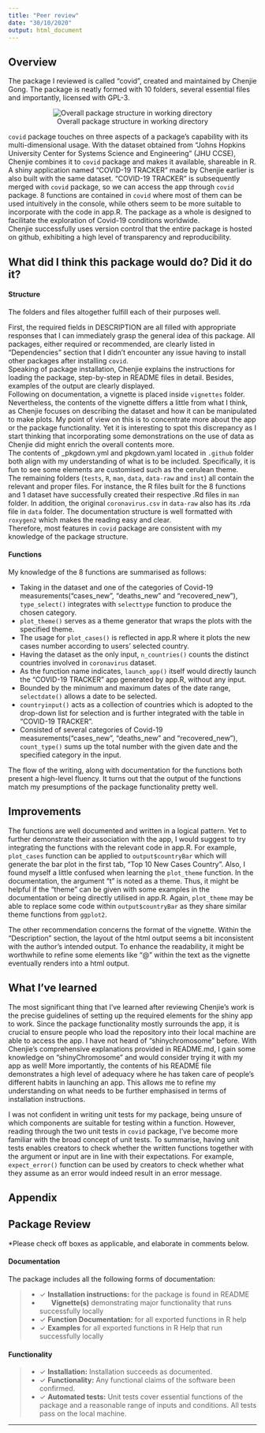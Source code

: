 ```yaml
---
title: "Peer review"
date: "30/10/2020"
output: html_document
---
```


## Overview
The package I reviewed is called "covid", created and maintained by Chenjie Gong. The package is neatly formed with 10 folders, several essential files and importantly, licensed with GPL-3.
<center>
![Overall package structure in working directory](dir_structure.png)
</center>
<p>`covid` package touches on three aspects of a package's capability with its multi-dimensional usage. With the dataset obtained from "Johns Hopkins University Center for Systems Science and Engineering" (JHU CCSE), Chenjie combines it to `covid` package and makes it available, shareable in R. A shiny application named "COVID-19 TRACKER" made by Chenjie earlier is also built with the same dataset. "COVID-19 TRACKER" is subsequently merged with `covid` package, so we can access the app through `covid` package. 8 functions are contained in `covid` where most of them can be used intuitively in the console, while others seem to be more suitable to incorporate with the code in app.R. The package as a whole is designed to facilitate the exploration of Covid-19 conditions worldwide.
<br>Chenjie successfully uses version control that the entire package is hosted on github, exhibiting a high level of transparency and reproducibility.

## What did I think this package would do? Did it do it?
<h4>Structure</h4>
The folders and files altogether fulfill each of their purposes well. 
<p>First, the required fields in DESCRIPTION are all filled with appropriate responses that I can immediately grasp the general idea of this package. All packages, either required or recommended, are clearly listed in "Dependencies" section that I didn't encounter any issue having to install other packages after installing `covid`. 
<br>Speaking of package installation, Chenjie explains the instructions for loading the package, step-by-step in README files in detail. Besides, examples of the output are clearly displayed. 
<br>Following on documentation, a vignette is placed inside `vignettes` folder. Nevertheless, the contents of the vignette differs a little from what I think, as Chenjie focuses on describing the dataset and how it can be manipulated to make plots. My point of view on this is to concentrate more about the app or the package functionality. Yet it is interesting to spot this discrepancy as I start thinking that incorporating some demonstrations on the use of data as Chenjie did might enrich the overall contents more. 
<br>The contents of _pkgdown.yml and pkgdown.yaml located in `.github` folder both align with my understanding of what is to be included. Specifically, it is fun to see some elements are customised such as the cerulean theme.
<br>The remaining folders (`tests`, `R`, `man`, `data`, `data-raw` and `inst`) all contain the relevant and proper files. For instance, the R files built for the 8 functions and 1 dataset have successfully created their respective .Rd files in `man` folder. In addition, the original `coronavirus.csv` in `data-raw`  also has its .rda file in `data` folder. The documentation structure is well formatted with `roxygen2` which makes the reading easy and clear.
<br>Therefore, most features in `covid` package are consistent with my knowledge of the package structure.

<h4>Functions</h4>
My knowledge of the 8 functions are summarised as follows:
<p> - Taking in the dataset and one of the categories of Covid-19 measurements("cases_new", "deaths_new" and "recovered_new"), `type_select()` integrates with `selecttype` function to produce the chosen category.
- `plot_theme()` serves as a theme generator that wraps the plots with the specified theme.
- The usage for `plot_cases()` is reflected in app.R where it plots the new cases number according to users' selected country.
- Having the dataset as the only input, `n_countries()` counts the distinct countries involved in `coronavirus` dataset.
- As the function name indicates, `launch_app()` itself would directly launch the "COVID-19 TRACKER" app generated by app.R, without any input.
- Bounded by the minimum and maximum dates of the date range, `selectdate()` allows a date to be selected.
- `countryinput()` acts as a collection of countries which is adopted to the drop-down list for selection and is further integrated with the table in “COVID-19 TRACKER”.
- Consisted of several categories of Covid-19 measurements("cases_new", "deaths_new" and "recovered_new"), `count_type()` sums up the total number with the given date and the specified
category in the input.

<p>The flow of the writing, along with documentation for the functions both present a high-level fluency. It turns out that the output of the functions match my presumptions of the package functionality pretty well.

## Improvements
The functions are well documented and written in a logical pattern. Yet to further demonstrate their association with the app, I would suggest to try integrating the functions with the relevant code in app.R. For example, `plot_cases` function can be applied to `output$countryBar` which will generate the bar plot in the first tab, "Top 10 New Cases Country". Also, I found myself a little confused when learning the `plot_theme` function. In the documentation, the argument "t" is noted as a theme. Thus, it might be helpful if the "theme" can be given with some examples in the documentation or being directly utilised in app.R. Again, `plot_theme` may be able to replace some code within `output$countryBar` as they share similar theme functions from `ggplot2`.
<p>The other recommendation concerns the format of the vignette. Within the "Description" section, the layout of the html output seems a bit inconsistent with the author's intended output. To enhance the readability, it might be worthwhile to refine some elements like "@" within the text as the vignette eventually renders into a html output.

## What I've learned 
The most significant thing that I've learned after reviewing Chenjie's work is the precise guidelines of setting up the required elements for the shiny app to work. Since the package functionality mostly surrounds the app, it is crucial to ensure people who load the repository into their local machine are able to access the app. I have not heard of "shinychromosome" before. With Chenjie's comprehensive explanations provided in README.md, I gain some knowledge on "shinyChromosome" and would consider trying it with my app as well! More importantly, the contents of his README file demonstrates a high level of adequacy where he has taken care of people's different habits in launching an app. This allows me to refine my understanding on what needs to be further emphasised in terms of installation instructions. 

I was not confident in writing unit tests for my package, being unsure of which components are suitable for testing within a function. However, reading through the two unit tests in `covid` package, I've become more familiar with the broad concept of unit tests. To summarise, having unit tests enables creators to check whether the written functions together with the argument or input are in line with their expectations. For example, `expect_error()` function can be used by creators to check whether what they assume as an error would indeed result in an error message.

## Appendix
## Package Review

*Please check off boxes as applicable, and elaborate in comments below. 

#### Documentation

The package includes all the following forms of documentation:

>- $\checkmark$ **Installation instructions:** for the package is found in README
>- &nbsp;&nbsp; &nbsp;&nbsp; **Vignette(s)** demonstrating major functionality that runs successfully locally
>- $\checkmark$ **Function Documentation:** for all exported functions in R help
>- $\checkmark$ **Examples** for all exported functions in R Help that run successfully locally

#### Functionality

>- $\checkmark$ **Installation:** Installation succeeds as documented.
>- $\checkmark$ **Functionality:** Any functional claims of the software been confirmed.
>- $\checkmark$ **Automated tests:** Unit tests cover essential functions of the package
   and a reasonable range of inputs and conditions. All tests pass on the local machine.

---
 